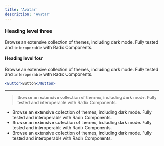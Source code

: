 ```yaml
---
title: 'Avatar'
description: 'Avatar'
---
```


### Heading level three

Browse an extensive collection of themes, including dark mode. Fully tested and `interoperable` with Radix Components.

#### Heading level four

Browse an extensive collection of themes, including dark mode. Fully tested and `interoperable` with Radix Components.

```jsx live
<Button>Button</Button>
```

---

> Browse an extensive collection of themes, including dark mode. Fully tested and interoperable with Radix Components.

- Browse an extensive collection of themes, including dark mode. Fully tested and interoperable with Radix Components.
- Browse an extensive collection of themes, including dark mode. Fully tested and interoperable with Radix Components.
- Browse an extensive collection of themes, including dark mode. Fully tested and interoperable with Radix Components.
